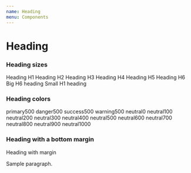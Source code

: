 ```yaml
---
name: Heading
menu: Components
---
```



# Heading

<Props of={Heading} />


### Heading sizes

<Playground>
  <Heading as="h1">Heading H1</Heading>
  <Heading as="h2">Heading H2</Heading>
  <Heading as="h3">Heading H3</Heading>
  <Heading as="h4">Heading H4</Heading>
  <Heading as="h5">Heading H5</Heading>
  <Heading as="h6">Heading H6</Heading>
  <Heading as="h6" sizing="h1">Big H6 heading</Heading>
  <Heading as="h1" sizing="h6">Small H1 heading</Heading>
</Playground>


### Heading colors

<Playground>
  <Heading as="h5" color="primary500">primary500</Heading>
  <Heading as="h5" color="danger500">danger500</Heading>
  <Heading as="h5" color="success500">success500</Heading>
  <Heading as="h5" color="warning500">warning500</Heading>
  <Heading as="h5" color="neutral0">neutral0</Heading>
  <Heading as="h5" color="neutral100">neutral100</Heading>
  <Heading as="h5" color="neutral200">neutral200</Heading>
  <Heading as="h5" color="neutral300">neutral300</Heading>
  <Heading as="h5" color="neutral400">neutral400</Heading>
  <Heading as="h5" color="neutral500">neutral500</Heading>
  <Heading as="h5" color="neutral600">neutral600</Heading>
  <Heading as="h5" color="neutral700">neutral700</Heading>
  <Heading as="h5" color="neutral800">neutral800</Heading>
  <Heading as="h5" color="neutral900">neutral900</Heading>
  <Heading as="h5" color="neutral1000">neutral1000</Heading>
</Playground>

### Heading with a bottom margin

<Playground>
  <Heading as="h3" marginBottom={true}>Heading with margin</Heading>
  <p>Sample paragraph.</p>
</Playground>